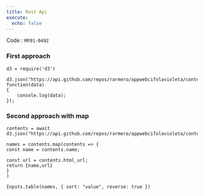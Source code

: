 ```yaml
---
title: Rest Api
execute:
  echo: false
---
```


Code : `MF01-0492`



### First approach

```ojs
d3 = require('d3')

d3.json("https://api.github.com/repos/rarmero/appwebcifolavioleta/contents", function(data)
{
    console.log(data);
});

```

### Second  approach with map

```ojs
contents = await d3.json("https://api.github.com/repos/rarmero/appwebcifolavioleta/contents")

names = contents.map(contents => {
const name = contents.name;

const url = contents.html_url;
return {name,url}
}
)

Inputs.table(names, { sort: "value", reverse: true })

```

